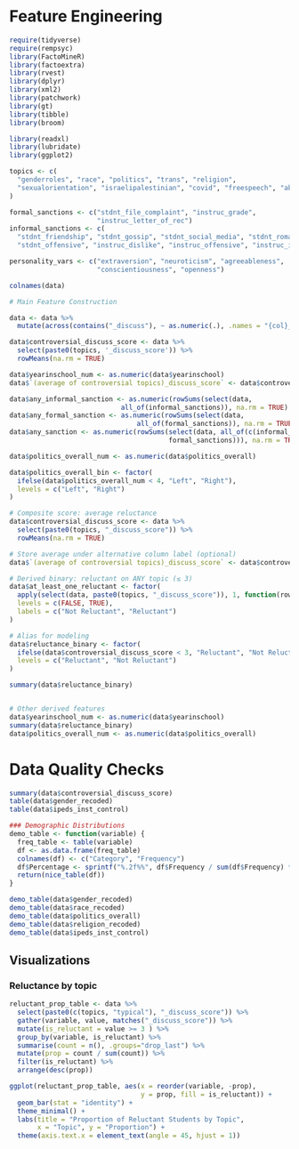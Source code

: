 # Feature Engineering

```{r}

require(tidyverse)
require(rempsyc)
library(FactoMineR)
library(factoextra)
library(rvest)
library(dplyr)
library(xml2)
library(patchwork)
library(gt)
library(tibble)
library(broom)

library(readxl)
library(lubridate)
library(ggplot2)

topics <- c(
  "genderroles", "race", "politics", "trans", "religion",
  "sexualorientation", "israelipalestinian", "covid", "freespeech", "abortion"
)

formal_sanctions <- c("stdnt_file_complaint", "instruc_grade", 
                      "instruc_letter_of_rec")
informal_sanctions <- c(
  "stdnt_friendship", "stdnt_gossip", "stdnt_social_media", "stdnt_romantic", 
  "stdnt_offensive", "instruc_dislike", "instruc_offensive", "instruc_incorrect")

personality_vars <- c("extraversion", "neuroticism", "agreeableness", 
                      "conscientiousness", "openness")

colnames(data)

# Main Feature Construction

data <- data %>%
  mutate(across(contains("_discuss"), ~ as.numeric(.), .names = "{col}_score"))

data$controversial_discuss_score <- data %>%
  select(paste0(topics, '_discuss_score')) %>%
  rowMeans(na.rm = TRUE)

data$yearinschool_num <- as.numeric(data$yearinschool)
data$`(average of controversial topics)_discuss_score` <- data$controversial_discuss_score

data$any_informal_sanction <- as.numeric(rowSums(select(data, 
                            all_of(informal_sanctions)), na.rm = TRUE) >= 1)
data$any_formal_sanction <- as.numeric(rowSums(select(data, 
                                all_of(formal_sanctions)), na.rm = TRUE) >= 1)
data$any_sanction <- as.numeric(rowSums(select(data, all_of(c(informal_sanctions, 
                                        formal_sanctions))), na.rm = TRUE) >= 1)

data$politics_overall_num <- as.numeric(data$politics_overall)

data$politics_overall_bin <- factor(
  ifelse(data$politics_overall_num < 4, "Left", "Right"),
  levels = c("Left", "Right")
)

# Composite score: average reluctance
data$controversial_discuss_score <- data %>%
  select(paste0(topics, "_discuss_score")) %>%
  rowMeans(na.rm = TRUE)

# Store average under alternative column label (optional)
data$`(average of controversial topics)_discuss_score` <- data$controversial_discuss_score

# Derived binary: reluctant on ANY topic (≤ 3)
data$at_least_one_reluctant <- factor(
  apply(select(data, paste0(topics, "_discuss_score")), 1, function(row) any(row <= 3, na.rm = TRUE)),
  levels = c(FALSE, TRUE),
  labels = c("Not Reluctant", "Reluctant")
)

# Alias for modeling
data$reluctance_binary <- factor(
  ifelse(data$controversial_discuss_score < 3, "Reluctant", "Not Reluctant"),
  levels = c("Reluctant", "Not Reluctant")
)

summary(data$reluctance_binary)


# Other derived features
data$yearinschool_num <- as.numeric(data$yearinschool)
summary(data$reluctance_binary)
data$politics_overall_num <- as.numeric(data$politics_overall)


```

# Data Quality Checks

```{r}
summary(data$controversial_discuss_score)
table(data$gender_recoded)
table(data$ipeds_inst_control)
```


```{r}
### Demographic Distributions
demo_table <- function(variable) {
  freq_table <- table(variable)
  df <- as.data.frame(freq_table)
  colnames(df) <- c("Category", "Frequency")
  df$Percentage <- sprintf("%.2f%%", df$Frequency / sum(df$Frequency) * 100)
  return(nice_table(df))
}

demo_table(data$gender_recoded)
demo_table(data$race_recoded)
demo_table(data$politics_overall)
demo_table(data$religion_recoded)
demo_table(data$ipeds_inst_control)

```

## Visualizations

### Reluctance by topic

```{r}
reluctant_prop_table <- data %>%
  select(paste0(c(topics, "typical"), "_discuss_score")) %>%
  gather(variable, value, matches("_discuss_score")) %>%
  mutate(is_reluctant = value >= 3 ) %>%
  group_by(variable, is_reluctant) %>%
  summarise(count = n(), .groups="drop_last") %>%
  mutate(prop = count / sum(count)) %>%
  filter(is_reluctant) %>%
  arrange(desc(prop))

ggplot(reluctant_prop_table, aes(x = reorder(variable, -prop), 
                                 y = prop, fill = is_reluctant)) +
  geom_bar(stat = "identity") +
  theme_minimal() +
  labs(title = "Proportion of Reluctant Students by Topic", 
       x = "Topic", y = "Proportion") +
  theme(axis.text.x = element_text(angle = 45, hjust = 1))  


```


